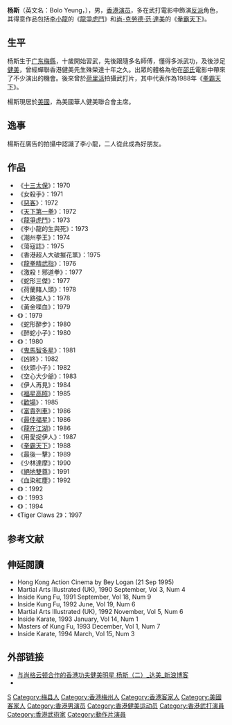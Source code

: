 {{otheruses|subject=香港演员|other=大陆演员|杨斯 (大陆演员)}}
{{Otheruses|other=名为杨斯的其他人物|杨兰史}}
{{NoteTA
|1=zh-hk:拳霸天下; zh-cn:血点; zh-tw:血點;
}}
{{艺人
|姓名 = 杨斯
|类型 = 男演员
|图片 = Bolo Yeung Budo Gala 2010.jpg
|图片尺寸 = 200px
|图片简介 = 
|本名 = 
|外文名 = 
|外文 = 
|罗马拼音 = 
|英文名 = Bolo Yeung
|昵称 = 
|其他艺名 = 
|国籍 = {{USA}}
|民族 = 
|籍贯 = 
|出生日期 = {{birth date and age|1946|7|3}}
|出生地点 = {{CHN-1928}}[[广东省_(中華民國)|廣東省]][[梅縣|梅縣]]
|逝世日期 = 
|逝世地点 = 
|职业 = [[演员|演员]]
|宗教信仰 = [[道教|道教]]
|语言 = 粵語、英語
|活跃年代 = 1970年至今
}}

'''杨斯'''（英文名：Bolo Yeung，{{bd|1946年|7月3日}}），男，[[香港|香港]][[演员|演员]]，多在武打電影中飾演[[反派|反派]]角色，其得意作品包括[[李小龍|李小龍]]的《[[龍爭虎鬥|龍爭虎鬥]]》和[[尚-克勞德·范·達美|尚-克勞德·范·達美]]的《[[拳霸天下|拳霸天下]]》。

== 生平 ==
杨斯生于[[广东|广东]][[梅縣|梅縣]]，十歲開始習武，先後跟隨多名師傅，懂得多派武功，及後涉足[[健美|健美]]，曾經蟬聯香港健美先生殊榮達十年之久。出眾的體格為他在[[邵氏兄弟（香港）|邵氏]]電影中帶來了不少演出的機會。後來曾於[[荷里活|荷里活]]拍攝武打片，其中代表作為1988年《[[拳霸天下|拳霸天下]]》。

楊斯現居於[[美國|美國]]，為美國華人健美聯合會主席。

== 逸事 ==
楊斯在{{link-en|雲絲頓香煙|Winston cigarettes}}廣告的拍攝中認識了李小龍，二人從此成為好朋友。

== 作品 ==
*《[[十三太保_(1970年電影)|十三太保]]》：1970
*《女殺手》：1971
*《[[惡客|惡客]]》：1972
*《[[天下第一拳|天下第一拳]]》：1972
*《[[龍爭虎鬥|龍爭虎鬥]]》：1973
*《李小龍的生與死》：1973
*《潮州拳王》：1974
*《蕩寇誌》：1975
*《香港超人大破摧花黨》：1975
*《[[龍拳精武指|龍拳精武指]]》：1976
*《激殺！邪道拳》：1977
*《蛇形三傑》：1977
*《荷蘭賭人頭》：1978
*《大路強人》：1978
*《黃金喋血》：1979      
*《{{le|雜家高手|The Dragon, the Hero}}》：1979
*《蛇形醉步》：1980
*《醉蛇小子》：1980
*《{{le|神威三猛龍|The Clones of Bruce Lee}}》：1980
*《[[鬼馬智多星|鬼馬智多星]]》：1981
*《凶終》：1982
*《伙頭小子》：1982
*《空心大少爺》：1983
*《伊人再見》：1984
*《[[福星高照|福星高照]]》：1985
*《[[歡場|歡場]]》：1985
*《[[富貴列車_(電影)|富貴列車]]》：1986      
*《[[最佳福星|最佳福星]]》：1986
*《[[龍在江湖|龍在江湖]]》：1986
*《用愛捉伊人》：1987
*《[[拳霸天下|拳霸天下]]》：1988
*《最後一擊》：1989      
*《少林達摩》：1990  
*《[[絕地雙尊|絕地雙尊]]》：1991    
*《血染紅塵》：1992  
*《{{le|''Tiger Claws''|Tiger Claws}}》：1992
*《{{le|''TC 2000''|TC 2000 (film)}}》：1993
*《{{le|''Fearless Tiger''|Fearless Tiger}}》：1994
*《Tiger Claws 2》：1997

== 参考文献 ==
{{reflist}}

== 伸延閱讀 ==
* Hong Kong Action Cinema by Bey Logan (21 Sep 1995)
* Martial Arts Illustrated (UK), 1990 September, Vol 3, Num 4
* Inside Kung Fu, 1991 September, Vol 18, Num 9
* Inside Kung Fu, 1992 June, Vol 19, Num 6
* Martial Arts Illustrated (UK), 1992 November, Vol 5, Num 6
* Inside Karate, 1993 January, Vol 14, Num 1
* Masters of Kung Fu, 1993 December, Vol 1, Num 7
* Inside Karate, 1994 March, Vol 15, Num 3

== 外部链接 ==
* [http://blog.sina.com.cn/s/blog_4991e3bf0100dfrq.html 与尚格云顿合作的香港功夫健美明星 杨斯（二）_达美_新浪博客] {{Wayback|url=http://blog.sina.com.cn/s/blog_4991e3bf0100dfrq.html |date=20190811172303 }}
* {{IMDb name|0001866}}

{{Authority control}}
{{DEFAULTSORT:Yeung}}
[[Category:杨姓|S]]
[[Category:梅县人|Category:梅县人]]
[[Category:香港梅州人|Category:香港梅州人]]
[[Category:香港客家人|Category:香港客家人]]
[[Category:美國客家人|Category:美國客家人]]
[[Category:香港男演员|Category:香港男演员]]
[[Category:香港健美运动员|Category:香港健美运动员]]
[[Category:香港武打演員|Category:香港武打演員]]
[[Category:香港武術家|Category:香港武術家]]
[[Category:動作片演員|Category:動作片演員]]